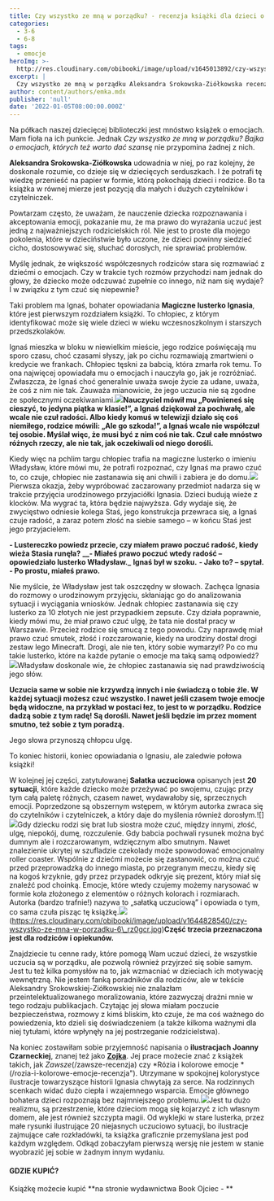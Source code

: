 ```yaml
---
title: Czy wszystko ze mną w porządku? - recenzja książki dla dzieci o emocjach
categories:
  - 3-6
  - 6-8
tags:
  - emocje
heroImg: >-
  http://res.cloudinary.com/obibooki/image/upload/v1645013892/czy-wszystko-ze-mna-w-porzadku-okladkowe_oruy0n.jpg
excerpt: |
  Czy wszystko ze mną w porządku Aleksandra Srokowska-Ziółkowska recenzja
author: content/authors/emka.mdx
publisher: 'null'
date: '2022-01-05T08:00:00.000Z'
---
```


Na półkach naszej dziecięcej biblioteczki jest mnóstwo książek o emocjach. Mam fioła na ich punkcie.
Jednak *Czy wszystko ze mną w porządku? Bajka o emocjach, których też warto dać szansę* nie przypomina żadnej z nich.

**Aleksandra Srokowska-Ziółkowska** udowadnia w niej, po raz kolejny, że doskonale rozumie, co dzieje się w dziecięcych serduszkach. I że potrafi tę wiedzę przenieść na papier w formie, którą pokochają dzieci i rodzice. Bo ta książka w równej mierze jest pozycją dla małych i dużych czytelników i czytelniczek.

Powtarzam często, że uważam, że nauczenie dziecka rozpoznawania i akceptowania emocji, pokazanie mu, że ma prawo do wyrażania uczuć jest jedną z najważniejszych rodzicielskich ról. Nie jest to proste dla mojego pokolenia, które w dzieciństwie było uczone, że dzieci powinny siedzieć cicho, dostosowywać się, słuchać dorosłych, nie sprawiać problemów.

Myślę jednak, że większość współczesnych rodziców stara się rozmawiać z dziećmi o emocjach.
Czy w trakcie tych rozmów przychodzi nam jednak do głowy, że dziecko może odczuwać zupełnie co innego, niż nam się wydaje? I w związku z tym czuć się niepewnie?

Taki problem ma Ignaś, bohater opowiadania **Magiczne lusterko Ignasia**, które jest pierwszym rozdziałem książki. To chłopiec, z którym identyfikować może się wiele dzieci w wieku wczesnoszkolnym i starszych przedszkolaków.

Ignaś mieszka w bloku w niewielkim mieście, jego rodzice poświęcają mu sporo czasu, choć czasami słyszy, jak po cichu rozmawiają zmartwieni o kredycie we frankach. Chłopiec tęskni za babcią, która zmarła rok temu. To ona najwięcej opowiadała mu o emocjach i nauczyła go, jak je rozróżniać. Zwłaszcza, że Ignaś choć generalnie uważa swoje życie za udane, uważa, że coś z nim nie tak. Zauważa mianowicie, że jego uczucia nie są zgodne ze społecznymi oczekiwaniami.![](https://res.cloudinary.com/obibooki/image/upload/v1644828232/czy-wszystko-ze-mna-w-porzadku-1\_oshkra.jpg "")**Nauczyciel mówił mu „Powinieneś się cieszyć, to jedyna piątka w klasie!”, a Ignaś dziękował za pochwałę, ale wcale nie czuł radości. Albo kiedy komuś w telewizji działo się coś niemiłego, rodzice mówili: „Ale go szkoda!”, a Ignaś wcale nie współczuł tej osobie. Myślał więc, że musi być z nim coś nie tak. Czuł całe mnóstwo różnych rzeczy, ale nie tak, jak oczekiwali od niego dorośli.**

Kiedy więc na pchlim targu chłopiec trafia na magiczne lusterko o imieniu Władysław, które mówi mu, że potrafi rozpoznać, czy Ignaś ma prawo czuć to, co czuje, chłopiec nie zastanawia się ani chwili i zabiera je do domu.![](https://res.cloudinary.com/obibooki/image/upload/v1644828291/czy-wszystko-ze-mna-w-porzadku-2\_lwjrsk.jpg "")Pierwsza okazja, żeby wypróbować zaczarowany przedmiot nadarza się w trakcie przyjęcia urodzinowego przyjaciółki Ignasia. Dzieci budują wieże z klocków. Ma wygrać ta, która będzie najwyższa. Gdy wydaje się, że zwycięstwo odniesie kolega Staś, jego konstrukcja przewraca się, a Ignaś czuje radość, a zaraz potem złość na siebie samego – w końcu Staś jest jego przyjacielem.

**- Lustereczko powiedz przecie, czy miałem prawo poczuć radość, kiedy wieża Stasia runęła?**
**\_\_- Miałeś prawo poczuć wtedy radość – opowiedziało lusterko Władysław.\_**
**Ignaś był w szoku.**
**- Jako to? – spytał.**
**- Po prostu, miałeś prawo.**

Nie myślcie, że Władysław jest tak oszczędny w słowach. Zachęca Ignasia do rozmowy o urodzinowym przyjęciu, skłaniając go do analizowania sytuacji i wyciągania wniosków.
Jednak chłopiec zastanawia się czy lusterko za 10 złotych nie jest przypadkiem zepsute. Czy działa poprawnie, kiedy mówi mu, że miał prawo czuć ulgę, że tata nie dostał pracy w Warszawie. Przecież rodzice się smucą z tego powodu. Czy naprawdę miał prawo czuć smutek, złość i rozczarowanie, kiedy na urodziny dostał drogi zestaw lego Minecraft. Drogi, ale nie ten, który sobie wymarzył? Po co mu takie lusterko, które na każde pytanie o emocje ma taką samą odpowiedź?![](https://res.cloudinary.com/obibooki/image/upload/v1644828351/czy-wszystko-ze-mna-w-porzadku-3\_obuwsu.jpg "")Władysław doskonale wie, że chłopiec zastanawia się nad prawdziwością jego słów.

**Uczucia same w sobie nie krzywdzą innych i nie świadczą o tobie źle. W każdej sytuacji możesz czuć wszystko. I nawet jeśli czasem twoje emocje będą widoczne, na przykład w postaci łez, to jest to w porządku. Rodzice dadzą sobie z tym radę! Są dorośli. Nawet jeśli będzie im przez moment smutno, też sobie z tym poradzą.**

Jego słowa przynoszą chłopcu ulgę.

To koniec historii, koniec opowiadania o Ignasiu, ale zaledwie połowa książki!

W kolejnej jej części, zatytułowanej **Sałatka uczuciowa** opisanych jest **20 sytuacji**, które każde dziecko może przeżywać po swojemu, czując przy tym całą paletę różnych, czasem nawet, wydawałoby się, sprzecznych emocji. Poprzedzone są obszernym wstępem, w którym autorka zwraca się do czytelników i czytelniczek, a który daje do myślenia również dorosłym.!\[]![](https://res.cloudinary.com/obibooki/image/upload/v1644828413/czy-wszystko-ze-mna-w-porzadku-4\_crsizh.jpg "")Gdy dziecku rodzi się brat lub siostra może czuć, między innymi, złość, ulgę, niepokój, dumę, rozczulenie. Gdy babcia pochwali rysunek można być dumnym ale i rozczarowanym, wdzięcznym albo smutnym. Nawet znalezienie ukrytej w szufladzie czekolady może spowodować emocjonalny roller coaster. Wspólnie z dziećmi możecie się zastanowić, co można czuć przed przeprowadzką do innego miasta, po przegranym meczu, kiedy się na kogoś krzyknie, gdy przez przypadek odkryje się prezent, który miał się znaleźć pod choinką. Emocje, które wtedy czujemy możemy narysować w formie koła złożonego z elementów o różnych kolorach i rozmiarach. Autorka (bardzo trafnie!) nazywa to „sałatką uczuciową” i opowiada o tym, co sama czuła pisząc tę książkę.![](https://res.cloudinary.com/obibooki/image/upload/v1644828475/czy-wszystko-ze-mna-w-porzadku-5\_ndyqdk.jpg "")(https://res.cloudinary.com/obibooki/image/upload/v1644828540/czy-wszystko-ze-mna-w-porzadku-6\_rz0gcr.jpg)**Część trzecia przeznaczona jest dla rodziców i opiekunów.**

Znajdziecie tu cenne rady, które pomogą Wam uczuć dzieci, że wszystkie uczucia są w porządku, ale pozwolą również przyjrzeć się sobie samym. Jest tu też kilka pomysłów na to, jak wzmacniać w dzieciach ich motywację wewnętrzną.
Nie jestem fanką poradników dla rodziców, ale w tekście Aleksandry Srokowskiej-Ziółkowskiej nie znalazłam przeintelektualizowanego moralizowania, które zazwyczaj drażni mnie w tego rodzaju publikacjach. Czytając jej słowa miałam poczucie bezpieczeństwa, rozmowy z kimś bliskim, kto czuje, że ma coś ważnego do powiedzenia, kto dzieli się doświadczeniem (a także kilkoma ważnymi dla niej tytułami, które wpłynęły na jej postrzeganie rodzicielstwa).

Na koniec zostawiłam sobie przyjemność napisania o **ilustracjach Joanny Czarneckiej**, znanej też jako [**Zojka**](https://www.facebook.com/zojka.bb). Jej prace możecie znać z książek takich, jak *Zawsze*(/zawsze-recenzja) czy \*Rózia i kolorowe emocje \*(/rozia-i-kolorowe-emocje-recenzja"). Utrzymane w spokojnej kolorystyce ilustracje towarzyszące historii Ignasia chwytają za serce. Na rodzinnych scenkach widać dużo ciepła i wzajemnego wsparcia. Emocje głównego bohatera dzieci rozpoznają bez najmniejszego problemu.![](https://res.cloudinary.com/obibooki/image/upload/v1644828540/czy-wszystko-ze-mna-w-porzadku-6\_rz0gcr.jpg "")Jest tu dużo realizmu, są przestrzenie, które dzieciom mogą się kojarzyć z ich własnym domem, ale jest również szczypta magii. Od wyklejki w stare lusterka, przez małe rysunki ilustrujące 20 niejasnych uczuciowo sytuacji, bo ilustracje zajmujące całe rozkładówki, ta książka graficznie przemyślana jest pod każdym względem. Odkąd zobaczyłam pierwszą wersję nie jestem w stanie wyobrazić jej sobie w żadnym innym wydaniu.

#### GDZIE KUPIĆ?

Książkę możecie kupić **na stronie wydawnictwa Book Ojciec - **

